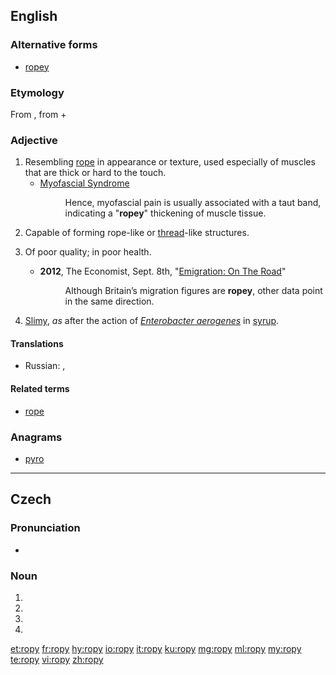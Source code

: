 ==English==

===Alternative forms===
* [[ropey]]

===Etymology===
From {{etyl|enm|en}} {{term|ropy||lang=enm}}, from {{term|rope||lang=enm}} + {{term|-y||lang=enm}}

===Adjective===
{{en-adj|er|more}}

# Resembling [[rope]] in appearance or texture, used especially of muscles that are thick or hard to the touch.
#*[http://www.lifeextension.com/Protocols/Neurological/Myofascial-Syndrome/Page-01 Myofascial Syndrome]
#*:Hence, myofascial pain is usually associated with a taut band, indicating a "'''ropey'''" thickening of muscle tissue.
# Capable of forming rope-like or [[thread]]-like structures.
# {{context|British|colloquial|lang=en}} Of poor quality; in poor health.
#*'''2012''', The Economist, Sept. 8th, "[http://www.economist.com/node/21562230 Emigration: On The Road]"
#*:Although Britain’s migration figures are '''ropey''', other data point in the same direction.
# {{context|of [[milk]] or another liquid|lang=en}} [[slimy|Slimy]], ''as'' after the action of ''[[Enterobacter aerogenes]]'' in [[syrup]].
====Translations====
{{trans-top|of poor quality; in poor health}}
* Russian: {{t+|ru|скве́рный|n}}, {{t+|ru|неудовлетвори́тельный|m}}
{{trans-mid}}
{{trans-bottom}}

====Related terms====
* [[rope]]

===Anagrams===
* [[pyro#English|pyro]]

----

==Czech==

===Pronunciation===
* {{IPA|/ˈropɪ/|lang=cs}}

===Noun===
{{cs-noun form}}

# {{inflection of|ropa||gen|s|lang=cs}}
# {{inflection of|ropa||nom|p|lang=cs}}
# {{inflection of|ropa||acc|p|lang=cs}}
# {{inflection of|ropa||voc|p|lang=cs}}

[[et:ropy]]
[[fr:ropy]]
[[hy:ropy]]
[[io:ropy]]
[[it:ropy]]
[[ku:ropy]]
[[mg:ropy]]
[[ml:ropy]]
[[my:ropy]]
[[te:ropy]]
[[vi:ropy]]
[[zh:ropy]]